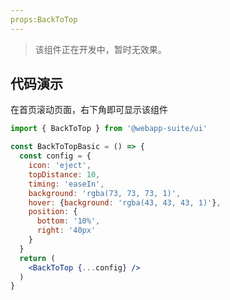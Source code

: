 ```yaml
---
props:BackToTop
---
```


> 该组件正在开发中，暂时无效果。

## 代码演示

在首页滚动页面，右下角即可显示该组件

 ```jsx
 import { BackToTop } from '@webapp-suite/ui'

 const BackToTopBasic = () => {
   const config = {
     icon: 'eject',
     topDistance: 10,
     timing: 'easeIn',
     background: 'rgba(73, 73, 73, 1)',
     hover: {background: 'rgba(43, 43, 43, 1)'},
     position: {
       bottom: '10%',
       right: '40px'
     }
   }
   return (
     <BackToTop {...config} />
   )
 }
```
